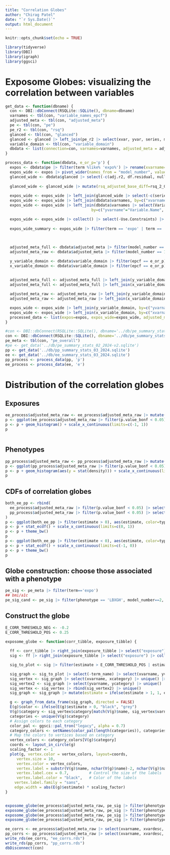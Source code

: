 ```yaml
---
title: "Correlation Globes"
author: "Chirag Patel"
date: "`r Sys.Date()`"
output: html_document
---
```


```r
knitr::opts_chunk$set(echo = TRUE)
```

```r
library(tidyverse)
library(DBI)
library(igraph)
library(ggsci)
```

# Exposome Globes: visualizing the correlation between variables

```r
get_data <- function(dbname) {
  con <- DBI::dbConnect(RSQLite::SQLite(), dbname=dbname)
  varnames <- tbl(con, "variable_names_epcf")
  adjusted_meta <- tbl(con, "adjusted_meta")
  pe <- tbl(con, "pe")
  pe_r2 <- tbl(con, "rsq")
  glanced <- tbl(con, "glanced")
  glanced <- glanced |> left_join(pe_r2 |> select(xvar, yvar, series, model_number,aggregate_base_model, rsq, adj.r2), by=c("xvar", "yvar", "model_number", "aggregate_base_model", "series"))
  variable_domain <- tbl(con, "variable_domain")
  dbdata <- list(connection=con, varnames=varnames, adjusted_meta = adjusted_meta, pe=pe, pe_r2=pe_r2, glanced=glanced, variable_domain=variable_domain)
}

```

```r

process_data <- function(dbdata, e_or_p='p') {
  expos <- dbdata$pe |> filter(term %like% 'expo%') |> rename(xvarname=xvar, yvarname=yvar)
  expos_wide <- expos |> pivot_wider(names_from = "model_number", values_from = c("estimate", "std.error", "statistic", "p.value")) 
  glanced_wide <- dbdata$glanced |> select(-c(adj.r2, df.residual, null.deviance, df.null, deviance)) |> pivot_wider(names_from=c("model_number", "aggregate_base_model"), values_from = c("rsq", "nobs", "AIC", "BIC")) |>  rename(xvarname=xvar, yvarname=yvar)
  
  glanced_wide <- glanced_wide |> mutate(rsq_adjusted_base_diff=rsq_2_0-rsq_2_1, rsq_adjusted_diff = rsq_2_0-rsq_1_0) 
  
  expos_wide <- expos_wide |> left_join(glanced_wide |> select(-c(series, log_y, log_x, scaled_y, scaled_x)), by=c("xvarname", "yvarname", "x_table_name", "y_table_name"))
  expos_wide <- expos_wide |> left_join(dbdata$varnames, by=c("xvarname"="Variable.Name", "x_table_name"="Data.File.Name"))
  expos_wide <- expos_wide |> left_join(dbdata$varnames |> select(Variable.Name, Data.File.Name, Variable.Description, Data.File.Description), 
                                      by=c("yvarname"="Variable.Name", "y_table_name"="Data.File.Name"))

  expos_wide <- expos_wide |> collect() |> select(-Use.Constraints) |> rename(x_data_file_desc=Data.File.Description.x, y_data_file_desc=Data.File.Description.y,x_variable_description=Variable.Description.x, y_variable_description=Variable.Description.y)
  
  expos_wide_summary <- expos_wide |> filter(term == 'expo' | term == 'expo1' | term == 'expo2') |> group_by(xvarname, yvarname) |> summarize(mean_adjusted_base_r2_diff = mean(rsq_adjusted_base_diff), mean_unadjusted_r2_diff=mean(rsq_adjusted_diff), total_n = sum(nobs_2_0)) |> ungroup()

  
  
  adjusted_meta_full <- dbdata$adjusted_meta |> filter(model_number == 2) |> collect() |> left_join(expos_wide_summary, by=c("xvarname", "yvarname")) ## fully adjusted model
  adjusted_meta_raw <- dbdata$adjusted_meta |> filter(model_number == 1) |> collect() |> left_join(expos_wide_summary, by=c("xvarname", "yvarname")) 

  y_variable_domain <- dbdata$variable_domain |> filter(epcf == e_or_p) |> collect() |> group_by(Variable.Name) |> summarise(yvardesc=first(Variable.Description),ycategory=first(category),ysubcategory=first(subcategory))
  x_variable_domain <- dbdata$variable_domain |> filter(epcf == e_or_p) |> collect() |> group_by(Variable.Name) |> summarise(xvardesc=first(Variable.Description),xcategory=first(category),xsubcategory=first(subcategory))
  
  
  adjusted_meta_full <- adjusted_meta_full |> left_join(y_variable_domain, by=c("yvarname"="Variable.Name"))
  adjusted_meta_full <- adjusted_meta_full |> left_join(x_variable_domain, by=c("xvarname"="Variable.Name"))

  adjusted_meta_raw <- adjusted_meta_raw |> left_join(y_variable_domain, by=c("yvarname"="Variable.Name"))
  adjusted_meta_raw <- adjusted_meta_raw |> left_join(x_variable_domain, by=c("xvarname"="Variable.Name"))

  expos_wide <- expos_wide |> left_join(y_variable_domain, by=c("yvarname"="Variable.Name"))
  expos_wide <- expos_wide |> left_join(x_variable_domain, by=c("xvarname"="Variable.Name"))
  processed_data <- list(expos=expos, expos_wide=expos_wide, adjusted_meta_full=adjusted_meta_full, adjusted_meta_raw=adjusted_meta_raw, expos_wide=expos_wide, y_variable_domain=y_variable_domain, x_variable_domain=x_variable_domain, expos_wide_summary=expos_wide_summary, glanced_wide=glanced_wide) 
}


```


```r

#con <- DBI::dbConnect(RSQLite::SQLite(), dbname='../db/pe_summary_stats_02_2024-v2.sqlite')
con <- DBI::dbConnect(RSQLite::SQLite(), dbname='../db/pe_summary_stats_08_2024.sqlite')
pe_meta <- tbl(con, "pe_overall")
#pe <- get_data('../db/pe_summary_stats_02_2024-v2.sqlite')
pp <- get_data('../db/pp_summary_stats_03_2024.sqlite')
ee <- get_data('../db/ee_summary_stats_03_2024.sqlite')
pp_process <- process_data(pp, 'p')
ee_process <- process_data(ee, 'e')
```



# Distribution of the correlation globes

## Exposures
```r
ee_process$adjusted_meta_raw <- ee_process$adjusted_meta_raw |> mutate(p.value_bonf = p.adjust(p.value, method="bonferroni"))
p <- ggplot(ee_process$adjusted_meta_raw |> filter(p.value_bonf < 0.05), aes(estimate))
p <- p + geom_histogram() + scale_x_continuous(limits=c(-1, 1))
p



```

## Phenotypes

```r
pp_process$adjusted_meta_raw <- pp_process$adjusted_meta_raw |> mutate(p.value_bonf = p.adjust(p.value, method="bonferroni"))
p <- ggplot(pp_process$adjusted_meta_raw |> filter(p.value_bonf < 0.05), aes(estimate))
p <- p + geom_histogram(aes(y = stat(density))) + scale_x_continuous(limits=c(-1, 1)) + facet_wrap(~ycategory)
p
```

## CDFs of correlation globes
```r
both_ee_pp <- rbind(
  ee_process$adjusted_meta_raw |> filter(p.value_bonf < 0.05) |> select(estimate) |> mutate(type="E-E"),
  pp_process$adjusted_meta_raw |> filter(p.value_bonf < 0.05) |> select(estimate) |> mutate(type="P-P")
)
p <- ggplot(both_ee_pp |> filter(estimate > 0), aes(estimate, color=type))
p <- p + stat_ecdf() + scale_x_continuous(limits=c(0, 1))
p <- p + theme_bw()
p
p <- ggplot(both_ee_pp |> filter(estimate < 0), aes(estimate, color=type))
p <- p + stat_ecdf() + scale_x_continuous(limits=c(-1, 0))
p <- p + theme_bw()
p


```


## Globe construction: choose those associated with a phenotype

```r
pe_sig <- pe_meta |> filter(term=='expo')
## bmi/a1c
pe_sig_cand <- pe_sig |> filter(phenotype == 'LBXGH', model_number==2, p.value < 1e-7)
```

## Construct the globe

```r
E_CORR_THRESHOLD_NEG <- -0.2
E_CORR_THRESHOLD_POS <- 0.25

exposome_globe <- function(corr_tibble, exposure_tibble) {
  
  ff <- corr_tibble |> right_join(exposure_tibble |> select("exposure") |> collect(), by=c("xvarname"="exposure"))
  sig <- ff |> right_join(exposure_tibble |> select("exposure") |> collect(), by=c("yvarname"="exposure")) 

  sig_to_plot <- sig |> filter(estimate > E_CORR_THRESHOLD_POS | estimate < E_CORR_THRESHOLD_NEG) ## filter among the highest correlations -- choose some background distribution

  sig_graph <- sig_to_plot |> select(-term_name) |> select(xvarname, yvarname, everything()) 
  sig_vertex <- sig_graph |> select(xvarname, xcategory) |> unique() |> rename(varname = xvarname, category=xcategory)
  sig_vertex2 <- sig_graph |> select(yvarname, ycategory) |> unique() |> rename(varname = yvarname, category=ycategory)
  sig_vertex <- sig_vertex |> rbind(sig_vertex2) |> unique()
  sig_graph <- sig_graph |> mutate(estimate = ifelse(estimate > 1, 1, estimate)) |> mutate(estimate = ifelse(estimate < 1, -1, estimate))

  g <- graph_from_data_frame(sig_graph, directed = FALSE) 
  E(g)$color <- ifelse(E(g)$estimate > 0, "black", "grey")
  V(g)$category <- sig_vertex$category[match(V(g)$name, sig_vertex$varname)]
  categories <- unique(V(g)$category)
  # Assign colors to each category
  color_pal <- ggsci::pal_tron("legacy", alpha = 0.7)
  category_colors <- setNames(color_pal(length(categories)), categories)
  # Map the colors to vertices based on category
  vertex_colors <- category_colors[V(g)$category]
  coords <- layout_in_circle(g)
  scaling_factor <- 1
  plot(g, vertex.color = vertex_colors, layout=coords,
     vertex.size = 10,
     vertex.color = vertex_colors,
     vertex.label = substr(V(g)$name, nchar(V(g)$name)-2, nchar(V(g)$name)),      # Label each vertex with its name
     vertex.label.cex = 0.7,         # Control the size of the labels
     vertex.label.color = "black",   # Color of the labels
    vertex.label.family = "sans",
    edge.width = abs(E(g)$estimate) * scaling_factor)
}


exposome_globe(ee_process$adjusted_meta_raw, pe_sig |> filter(phenotype == 'LBXGH', model_number==2, p.value < 1e-7))
exposome_globe(ee_process$adjusted_meta_raw, pe_sig |> filter(phenotype == 'LBXGLU', model_number==2, p.value < 1e-7))
exposome_globe(ee_process$adjusted_meta_raw, pe_sig |> filter(phenotype == 'LBXCRP', model_number==2, p.value < 1e-7))
exposome_globe(ee_process$adjusted_meta_raw, pe_sig |> filter(phenotype == 'BMXBMI', model_number==2, p.value < 1e-15))

```



```r

ee_corrs <- ee_process$adjusted_meta_raw |> select(xvarname, xvardesc, yvarname, yvardesc, estimate, p.value, p.value_bonf, std.error, xcategory, xsubcategory, ycategory, ysubcategory, model_number, mean_adjusted_base_r2_diff, mean_unadjusted_r2_diff)
pp_corrs <- pp_process$adjusted_meta_raw |> select(xvarname, xvardesc, yvarname, yvardesc, estimate, p.value, p.value_bonf, std.error, xcategory, xsubcategory, ycategory, ysubcategory, model_number, mean_adjusted_base_r2_diff, mean_unadjusted_r2_diff)
write_rds(ee_corrs, "ee_corrs.rds")
write_rds(pp_corrs, "pp_corrs.rds")
dbDisconnect(con)
```
